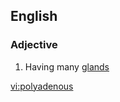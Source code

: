 ==English==

===Adjective===
{{en-adj}}

# {{context|rare|lang=en}} Having many [[gland]]s

[[vi:polyadenous]]